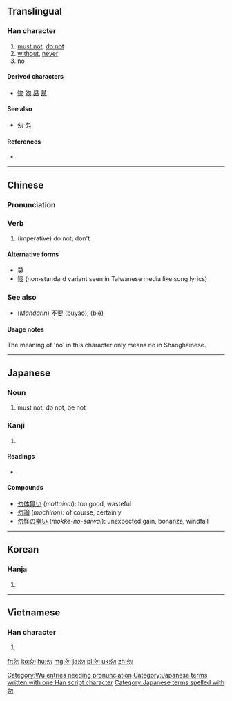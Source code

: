 ==Translingual==

===Han character===
{{Han char|rn=20|rad=勹|as=02|sn=4|four=2722<sub>0</sub>|canj=心竹竹 (PHH)|ids=⿹[[勹]]⿰[[丿]]丿}}

# [[must not]], [[do not]]
# [[without]], [[never]]
# [[no]]

====Derived characters====
* [[物]] [[吻]] [[易]] [[昜]]

====See also====
* [[匆]] [[匁]]

====References====
* {{Han ref|kx=0150.240|dkj=02501|dj=0339.140|hdz=10255.020|uh=52FF|ud=21247|bh=A4C5|bd=42181}}

----

==Chinese==
{{zh-forms}}

===Pronunciation===
{{attention|wuu|Needs Wu pronunciation}} [[Category:Wu entries needing pronunciation]]
{{zh-pron
|m=wù,mò
|c=mat6
|h=
|mn=mài
|mn_note=
|w=
|mc=y
|oc=y
|ma=
|cat=v,prep,adv
}}

===Verb===
{{zh-verb|ts}}

# (imperative) do not; don't

====Alternative forms====
* [[莫]]
* [[嘜]] (non-standard variant seen in Taiwanese media like song lyrics)

===See also===
* (''Mandarin'') [[不要]] ([[bùyào]]), {{zh-ts|別|别}} ([[bié]])

====Usage notes====
The meaning of 'no' in this character only means no in Shanghainese.

----

==Japanese==

===Noun===
{{ja-noun|ぶつ}}

{{ja-noun|もち}}

# must not, do not, be not

===Kanji===
{{ja-kanji|grade=|rs=勹02}}

# {{defn|lang=ja|sort=勹02}}

====Readings====
* {{ja-readings|goon=[[もち]] (''mochi'')|kanon=[[ぶつ]] (''butsu'')|on=[[ぼつ]] (''botsu'')|kun=[[なかれ]] ([[勿れ]], ''nakare''), [[なし]] (''nashi'')}}

====Compounds====
* [[勿体無い]] (''mottainai''): too good, wasteful
* [[勿論]] (''mochiron''): of course, certainly
* [[勿怪の幸い]] (''mokke-no-saiwai''): unexpected gain, bonanza, windfall

[[Category:Japanese terms written with one Han script character]]
[[Category:Japanese terms spelled with 勿]]

----

==Korean==

===Hanja===
{{ko-hanja|hangeul=[[물]], [[몰]]|rv=mul, mol|mr=mul, mol}}

# {{defn|lang=ko|sort=勹02}}

----

==Vietnamese==

===Han character===
{{vi-hantu|[[vật]], [[vặt]], [[vất]]|rs=勹02}}

# {{defn|lang=vi|sort=勹02}}

[[fr:勿]]
[[ko:勿]]
[[hu:勿]]
[[mg:勿]]
[[ja:勿]]
[[pl:勿]]
[[uk:勿]]
[[zh:勿]]